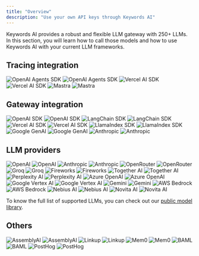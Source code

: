 ```yaml
---
title: "Overview"
description: "Use your own API keys through Keywords AI"
---
```


Keywords AI provides a robust and flexible LLM gateway with 250+ LLMs. In this section, you will learn how to call those models and how to use Keywords AI with your current LLM frameworks.

## Tracing integration

<CardGroup cols={3}>
<Card href="/integration/development-frameworks/tracing/openai-agents-sdk" className="bg-white">
  <img className="block dark:hidden" src="https://keywordsai-static.s3.us-east-1.amazonaws.com/docs/Integrations/integration_cards/openai_agent_v0.png" alt="OpenAI Agents SDK" style={{
    pointerEvents: 'none',
  }} />
  <img className="hidden dark:block" src="https://keywordsai-static.s3.us-east-1.amazonaws.com/docs/Integrations/integration_cards/openai_agent_v0_black.png" alt="OpenAI Agents SDK" style={{
    pointerEvents: 'none',
  }} />
</Card>
<Card href="/integration/development-frameworks/tracing/vercel-tracing">
  <img className="block dark:hidden" src="https://keywordsai-static.s3.us-east-1.amazonaws.com/docs/Integrations/integration_cards/vercel_v0.png" alt="Vercel AI SDK" style={{
    pointerEvents: 'none'
  }} />
  <img className="hidden dark:block" src="https://keywordsai-static.s3.us-east-1.amazonaws.com/docs/Integrations/integration_cards/vercel_v0_black.png" alt="Vercel AI SDK" style={{
    pointerEvents: 'none'
  }} />
</Card>
<Card href="/integration/development-frameworks/tracing/mastra">
  <img className="block dark:hidden" src="https://keywordsai-static.s3.us-east-1.amazonaws.com/docs/Integrations/integration_cards/mastra_v0.png" alt="Mastra" style={{
    pointerEvents: 'none'
  }} />
  <img className="hidden dark:block" src="https://keywordsai-static.s3.us-east-1.amazonaws.com/docs/Integrations/integration_cards/mastra_v0_black.png" alt="Mastra" style={{
    pointerEvents: 'none'
  }} />
</Card>
</CardGroup>

## Gateway integration

<CardGroup cols={3}>
<Card href="/integration/development-frameworks/llm_framework/openai/openai-sdk">
  <img className="block dark:hidden" src="https://keywordsai-static.s3.us-east-1.amazonaws.com/docs/Integrations/integration_cards/openai_sdk_v0.png" alt="OpenAI SDK" style={{
    pointerEvents: 'none'
  }} />
  <img className="hidden dark:block" src="https://keywordsai-static.s3.us-east-1.amazonaws.com/docs/Integrations/integration_cards/openai_sdk_v0_black.png" alt="OpenAI SDK" style={{
    pointerEvents: 'none'
  }} />
</Card>
<Card href="/integration/development-frameworks/llm_framework/langchain">
  <img className="block dark:hidden" src="https://keywordsai-static.s3.us-east-1.amazonaws.com/docs/Integrations/integration_cards/langchain_v0.png" alt="LangChain SDK" style={{
    pointerEvents: 'none'
  }} />
  <img className="hidden dark:block" src="https://keywordsai-static.s3.us-east-1.amazonaws.com/docs/Integrations/integration_cards/langchain_v0_black.png" alt="LangChain SDK" style={{
    pointerEvents: 'none'
  }} />
</Card>
<Card href="/integration/development-frameworks/llm_framework/vercel">
  <img className="block dark:hidden" src="https://keywordsai-static.s3.us-east-1.amazonaws.com/docs/Integrations/integration_cards/vercelai_sdk_v0.png" alt="Vercel AI SDK" style={{
    pointerEvents: 'none'
  }} />
  <img className="hidden dark:block" src="https://keywordsai-static.s3.us-east-1.amazonaws.com/docs/Integrations/integration_cards/vercelai_sdk_v0_black.png" alt="Vercel AI SDK" style={{
    pointerEvents: 'none'
  }} />
</Card>
<Card href="/integration/development-frameworks/llm_framework/llama-index">
  <img className="block dark:hidden" src="https://keywordsai-static.s3.us-east-1.amazonaws.com/docs/Integrations/integration_cards/llamaindex_v0.png" alt="LlamaIndex SDK" style={{
    pointerEvents: 'none'
  }} />
  <img className="hidden dark:block" src="https://keywordsai-static.s3.us-east-1.amazonaws.com/docs/Integrations/integration_cards/llamaindex_v0_black.png" alt="LlamaIndex SDK" style={{
    pointerEvents: 'none'
  }} />
</Card>
<Card href="/integration/development-frameworks/llm_framework/google_genai">
  <img className="block dark:hidden" src="https://keywordsai-static.s3.us-east-1.amazonaws.com/docs/Integrations/integration_cards/genai_v0.png" alt="Google GenAI" style={{
    pointerEvents: 'none'
  }} />
  <img className="hidden dark:block" src="https://keywordsai-static.s3.us-east-1.amazonaws.com/docs/Integrations/integration_cards/genai_v0_black.png" alt="Google GenAI" style={{
    pointerEvents: 'none'
  }} />
</Card>
<Card href="/integration/development-frameworks/llm_framework/anthropic">
  <img className="block dark:hidden" src="https://keywordsai-static.s3.us-east-1.amazonaws.com/docs/Integrations/integration_cards/anthropic_v0.png" alt="Anthropic" style={{
    pointerEvents: 'none'
  }} />
  <img className="hidden dark:block" src="https://keywordsai-static.s3.us-east-1.amazonaws.com/docs/Integrations/integration_cards/anthropic_v0_black.png" alt="Anthropic" style={{
    pointerEvents: 'none'
  }} />
</Card>
</CardGroup>

## LLM providers

<CardGroup cols={3}>
<Card href="/integration/llm-providers/openai">
  <img className="block dark:hidden" src="https://keywordsai-static.s3.us-east-1.amazonaws.com/docs/Integrations/integration_cards/openai_gpt_v0.png" alt="OpenAI" style={{
    pointerEvents: 'none'
  }} />
  <img className="hidden dark:block" src="https://keywordsai-static.s3.us-east-1.amazonaws.com/docs/Integrations/integration_cards/openai_gpt_v0_black.png" alt="OpenAI" style={{
    pointerEvents: 'none'
  }} />
</Card>
<Card href="/integration/llm-providers/anthropic">
  <img className="block dark:hidden" src="https://keywordsai-static.s3.us-east-1.amazonaws.com/docs/Integrations/integration_cards/anthropic_v0.png" alt="Anthropic" style={{
    pointerEvents: 'none'
  }} />
  <img className="hidden dark:block" src="https://keywordsai-static.s3.us-east-1.amazonaws.com/docs/Integrations/integration_cards/anthropic_v0_black.png" alt="Anthropic" style={{
    pointerEvents: 'none'
  }} />
</Card>
<Card href="/integration/llm-providers/openrouter">
  <img className="block dark:hidden" src="https://keywordsai-static.s3.us-east-1.amazonaws.com/docs/Integrations/integration_cards/openrouter_v0.png" alt="OpenRouter" style={{
    pointerEvents: 'none'
  }} />
  <img className="hidden dark:block" src="https://keywordsai-static.s3.us-east-1.amazonaws.com/docs/Integrations/integration_cards/openrouter_v0_black.png" alt="OpenRouter" style={{
    pointerEvents: 'none'
  }} />
</Card>
<Card href="/integration/llm-providers/groq">
  <img className="block dark:hidden" src="https://keywordsai-static.s3.us-east-1.amazonaws.com/docs/Integrations/integration_cards/groq_v0.png" alt="Groq" style={{
    pointerEvents: 'none'
  }} />
  <img className="hidden dark:block" src="https://keywordsai-static.s3.us-east-1.amazonaws.com/docs/Integrations/integration_cards/groq_v0_black.png" alt="Groq" style={{
    pointerEvents: 'none'
  }} />
</Card>
<Card href="/integration/llm-providers/fireworks">
  <img className="block dark:hidden" src="https://keywordsai-static.s3.us-east-1.amazonaws.com/docs/Integrations/integration_cards/fireworks_v0.png" alt="Fireworks" style={{
    pointerEvents: 'none'
  }} />
  <img className="hidden dark:block" src="https://keywordsai-static.s3.us-east-1.amazonaws.com/docs/Integrations/integration_cards/fireworks_v0_black.png" alt="Fireworks" style={{
    pointerEvents: 'none'
  }} />
</Card>
<Card href="/integration/llm-providers/together-ai">
  <img className="block dark:hidden" src="https://keywordsai-static.s3.us-east-1.amazonaws.com/docs/Integrations/integration_cards/togetherai_v0.png" alt="Together AI" style={{
    pointerEvents: 'none'
  }} />
  <img className="hidden dark:block" src="https://keywordsai-static.s3.us-east-1.amazonaws.com/docs/Integrations/integration_cards/togetherai_v0_black.png" alt="Together AI" style={{
    pointerEvents: 'none'
  }} />
</Card>
<Card href="/integration/llm-providers/perplexity-ai">
  <img className="block dark:hidden" src="https://keywordsai-static.s3.us-east-1.amazonaws.com/docs/Integrations/integration_cards/perplexity_v0.png" alt="Perplexity AI" style={{
    pointerEvents: 'none'
  }} />
  <img className="hidden dark:block" src="https://keywordsai-static.s3.us-east-1.amazonaws.com/docs/Integrations/integration_cards/perplexity_v0_black.png" alt="Perplexity AI" style={{
    pointerEvents: 'none'
  }} />
</Card>
<Card href="/integration/llm-providers/azure-openai">
  <img className="block dark:hidden" src="https://keywordsai-static.s3.us-east-1.amazonaws.com/docs/Integrations/integration_cards/azure_openai_v0.png" alt="Azure OpenAI" style={{
    pointerEvents: 'none'
  }} />
  <img className="hidden dark:block" src="https://keywordsai-static.s3.us-east-1.amazonaws.com/docs/Integrations/integration_cards/azure_openai_v0_black.png" alt="Azure OpenAI" style={{
    pointerEvents: 'none'
  }} />
</Card>
<Card href="/integration/llm-providers/google-vertex-ai">
  <img className="block dark:hidden" src="https://keywordsai-static.s3.us-east-1.amazonaws.com/docs/Integrations/integration_cards/vertex_v0.png" alt="Google Vertex AI" style={{
    pointerEvents: 'none'
  }} />
  <img className="hidden dark:block" src="https://keywordsai-static.s3.us-east-1.amazonaws.com/docs/Integrations/integration_cards/vertex_v0_black.png" alt="Google Vertex AI" style={{
    pointerEvents: 'none'
  }} />
</Card>
<Card href="/integration/llm-providers/gemini">
  <img className="block dark:hidden" src="https://keywordsai-static.s3.us-east-1.amazonaws.com/docs/Integrations/integration_cards/gemini_v0.png" alt="Gemini" style={{
    pointerEvents: 'none'
  }} />
  <img className="hidden dark:block" src="https://keywordsai-static.s3.us-east-1.amazonaws.com/docs/Integrations/integration_cards/gemini_v0_black.png" alt="Gemini" style={{
    pointerEvents: 'none'
  }} />
</Card>
<Card href="/integration/llm-providers/aws-bedrock">
  <img className="block dark:hidden" src="https://keywordsai-static.s3.us-east-1.amazonaws.com/docs/Integrations/integration_cards/aws_bedrock_v0.png" alt="AWS Bedrock" style={{
    pointerEvents: 'none'
  }} />
  <img className="hidden dark:block" src="https://keywordsai-static.s3.us-east-1.amazonaws.com/docs/Integrations/integration_cards/aws_bedrock_v0_black.png" alt="AWS Bedrock" style={{
    pointerEvents: 'none'
  }} />
</Card>
<Card href="/integration/llm-providers/nebius-ai">
  <img className="block dark:hidden" src="https://keywordsai-static.s3.us-east-1.amazonaws.com/docs/Integrations/integration_cards/nebius_v0.png" alt="Nebius AI" style={{
    pointerEvents: 'none'
  }} />
  <img className="hidden dark:block" src="https://keywordsai-static.s3.us-east-1.amazonaws.com/docs/Integrations/integration_cards/nebius_v0_black.png" alt="Nebius AI" style={{
    pointerEvents: 'none'
  }} />
</Card>
<Card href="/integration/llm-providers/novita-ai">
  <img className="block dark:hidden" src="https://keywordsai-static.s3.us-east-1.amazonaws.com/docs/Integrations/integration_cards/novita_v0.png" alt="Novita AI" style={{
    pointerEvents: 'none'
  }} />
  <img className="hidden dark:block" src="https://keywordsai-static.s3.us-east-1.amazonaws.com/docs/Integrations/integration_cards/novita_v0_black.png" alt="Novita AI" style={{
    pointerEvents: 'none'
  }} />
</Card>
</CardGroup>

To know the full list of supported LLMs, you can check out our [public model library](https://www.keywordsai.co/llm-library).


## Others

<CardGroup cols={3}>
<Card href="/integration/others/assemblyai">
  <img className="block dark:hidden" src="https://keywordsai-static.s3.us-east-1.amazonaws.com/docs/Integrations/integration_cards/assemblyai_v0.png" alt="AssemblyAI" style={{
    pointerEvents: 'none'
  }} />
  <img className="hidden dark:block" src="https://keywordsai-static.s3.us-east-1.amazonaws.com/docs/Integrations/integration_cards/assemblyai_v0_black.png" alt="AssemblyAI" style={{
    pointerEvents: 'none'
  }} />
</Card>
<Card href="/integration/others/linkup">
  <img className="block dark:hidden" src="https://keywordsai-static.s3.us-east-1.amazonaws.com/docs/Integrations/integration_cards/linkup_v0.png" alt="Linkup" style={{
    pointerEvents: 'none'
  }} />
  <img className="hidden dark:block" src="https://keywordsai-static.s3.us-east-1.amazonaws.com/docs/Integrations/integration_cards/linkup_v0_black.png" alt="Linkup" style={{
    pointerEvents: 'none'
  }} />
</Card>
<Card href="/integration/others/mem0">
  <img className="block dark:hidden" src="https://keywordsai-static.s3.us-east-1.amazonaws.com/docs/Integrations/integration_cards/mem0_v0.png" alt="Mem0" style={{
    pointerEvents: 'none'
  }} />
  <img className="hidden dark:block" src="https://keywordsai-static.s3.us-east-1.amazonaws.com/docs/Integrations/integration_cards/mem0_v0_black.png" alt="Mem0" style={{
    pointerEvents: 'none'
  }} />
</Card>
<Card href="/integration/others/baml">
  <img className="block dark:hidden" src="https://keywordsai-static.s3.us-east-1.amazonaws.com/docs/Integrations/integration_cards/baml_v0.png" alt="BAML" style={{
    pointerEvents: 'none'
  }} />
  <img className="hidden dark:block" src="https://keywordsai-static.s3.us-east-1.amazonaws.com/docs/Integrations/integration_cards/baml_v0_black.png" alt="BAML" style={{
    pointerEvents: 'none'
  }} />
</Card>
<Card href="/integration/others/posthog">
  <img className="block dark:hidden" src="https://keywordsai-static.s3.us-east-1.amazonaws.com/docs/Integrations/integration_cards/posthog_v0.png" alt="PostHog" style={{
    pointerEvents: 'none'
  }} />
  <img className="hidden dark:block" src="https://keywordsai-static.s3.us-east-1.amazonaws.com/docs/Integrations/integration_cards/posthog_v0_black.png" alt="PostHog" style={{
    pointerEvents: 'none'
  }} />
</Card>
</CardGroup>